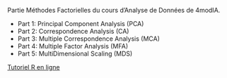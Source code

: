 Partie Méthodes Factorielles du cours d'Analyse de Données de 4modIA. 


- Part 1: Principal Component Analysis (PCA)
- Part 2: Correspondence Analysis (CA)
- Part 3: Multiple Correspondence Analysis (MCA)
- Part 4: Multiple Factor Analysis (MFA)
- Part 5: MultiDimensional Scaling (MDS)


[Tutoriel R en ligne](https://cmaugis.github.io/TutorielR-V2025/)